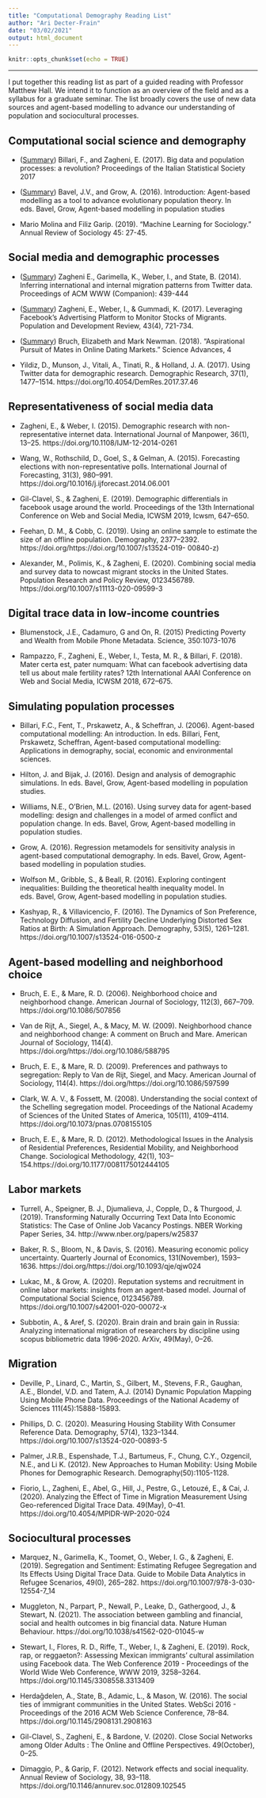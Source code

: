 ```yaml
---
title: "Computational Demography Reading List"
author: "Ari Decter-Frain"
date: "03/02/2021"
output: html_document
---
```


```r
knitr::opts_chunk$set(echo = TRUE)
```
---

I put together this reading list as part of a guided reading with Professor Matthew Hall. We intend it to function as an overview of the field and as a syllabus for a graduate seminar. The list broadly covers the use of new data sources and agent-based modelling to advance our understanding of population and sociocultural processes.

## Computational social science and demography

* ([Summary](../billari_zagheni_2017/)) Billari, F., and Zagheni, E. (2017). Big data and population processes: a revolution? Proceedings of the Italian Statistical Society 2017

* ([Summary](../bavel_grow_2016/)) Bavel, J.V., and Grow, A. (2016). Introduction: Agent-based modelling as a tool to advance evolutionary population theory. In eds. Bavel, Grow, Agent-based modelling in population studies

* Mario Molina and Filiz Garip. (2019). “Machine Learning for Sociology.” Annual Review of Sociology 45: 27-45.

## Social media and demographic processes

* ([Summary](../zagheni_etal_2014/)) Zagheni E., Garimella, K., Weber, I., and State, B. (2014). Inferring international and internal migration patterns from Twitter data. Proceedings of ACM WWW (Companion): 439-444

* ([Summary](../zagheni_weber_gummadi_2017/)) Zagheni, E., Weber, I., & Gummadi, K. (2017). Leveraging Facebook's Advertising Platform to Monitor Stocks of Migrants. Population and Development Review, 43(4), 721-734.

* ([Summary](../bruch_newman_2018/)) Bruch, Elizabeth and Mark Newman. (2018). “Aspirational Pursuit of Mates in Online Dating Markets.” Science Advances, 4

* Yildiz, D., Munson, J., Vitali, A., Tinati, R., & Holland, J. A. (2017). Using Twitter data for demographic research. Demographic Research, 37(1), 1477–1514. https://doi.org/10.4054/DemRes.2017.37.46

## Representativeness of social media data

* Zagheni, E., & Weber, I. (2015). Demographic research with non-representative internet data. International Journal of Manpower, 36(1), 13–25. https://doi.org/10.1108/IJM-12-2014-0261

* Wang, W., Rothschild, D., Goel, S., & Gelman, A. (2015). Forecasting elections with non-representative polls. International Journal of Forecasting, 31(3), 980–991. https://doi.org/10.1016/j.ijforecast.2014.06.001

* Gil-Clavel, S., & Zagheni, E. (2019). Demographic differentials in facebook usage around the world. Proceedings of the 13th International Conference on Web and Social Media, ICWSM 2019, Icwsm, 647–650.

* Feehan, D. M., & Cobb, C. (2019). Using an online sample to estimate the size of an offline population. Demography, 2377–2392. https://doi.org/https://doi.org/10.1007/s13524-019- 00840-z)

* Alexander, M., Polimis, K., & Zagheni, E. (2020). Combining social media and survey data to nowcast migrant stocks in the United States. Population Research and Policy Review, 0123456789. https://doi.org/10.1007/s11113-020-09599-3

## Digital trace data in low-income countries

* Blumenstock,  J.E.,  Cadamuro,  G  and  On,  R.  (2015) Predicting Poverty  and  Wealth  from  Mobile  Phone  Metadata. Science,  350:1073-1076

* Rampazzo, F., Zagheni, E., Weber, I., Testa, M. R., & Billari, F. (2018). Mater certa est, pater numquam: What can facebook advertising data tell us about male fertility rates? 12th International AAAI Conference on Web and Social Media, ICWSM 2018, 672–675.

## Simulating population processes

* Billari, F.C., Fent, T., Prskawetz, A., & Scheffran, J. (2006). Agent-based computational modelling: An introduction. In eds. Billari, Fent, Prskawetz, Scheffran, Agent-based computational modelling: Applications in demography, social, economic and environmental sciences.

* Hilton, J. and Bijak, J. (2016). Design and analysis of demographic simulations. In eds. Bavel, Grow, Agent-based modelling in population studies. 

* Williams, N.E., O'Brien, M.L. (2016). Using survey data for agent-based modelling: design and challenges in a model of armed conflict and population change. In eds. Bavel, Grow, Agent-based modelling in population studies. 

* Grow, A. (2016). Regression metamodels for sensitivity analysis in agent-based computational demography. In eds. Bavel, Grow, Agent-based modelling in population studies.

* Wolfson M., Gribble, S., & Beall, R. (2016). Exploring contingent inequalities: Building the theoretical health inequality model. In eds. Bavel, Grow, Agent-based modelling in population studies.

* Kashyap, R., & Villavicencio, F. (2016). The Dynamics of Son Preference, Technology Diffusion, and Fertility Decline Underlying Distorted Sex Ratios at Birth: A Simulation Approach. Demography, 53(5), 1261–1281. https://doi.org/10.1007/s13524-016-0500-z

## Agent-based modelling and neighborhood choice

* Bruch, E. E., & Mare, R. D. (2006). Neighborhood choice and neighborhood change. American Journal of Sociology, 112(3), 667–709. https://doi.org/10.1086/507856

* Van de Rijt, A., Siegel, A., & Macy, M. W. (2009). Neighborhood chance and neighborhood change: A comment on Bruch and Mare. American Journal of Sociology, 114(4). https://doi.org/https://doi.org/10.1086/588795

* Bruch, E. E., & Mare, R. D. (2009). Preferences and pathways to segregation: Reply to Van de Rijt, Siegel, and Macy. American Journal of Sociology, 114(4). https://doi.org/https://doi.org/10.1086/597599

* Clark, W. A. V., & Fossett, M. (2008). Understanding the social context of the Schelling segregation model. Proceedings of the National Academy of Sciences of the United States of America, 105(11), 4109–4114. https://doi.org/10.1073/pnas.0708155105

* Bruch, E. E., & Mare, R. D. (2012). Methodological Issues in the Analysis of Residential Preferences, Residential Mobility, and Neighborhood Change. Sociological Methodology, 42(1), 103–154.https://doi.org/10.1177/0081175012444105

## Labor markets

* Turrell, A., Speigner, B. J., Djumalieva, J., Copple, D., & Thurgood, J. (2019). Transforming Naturally Occurring Text Data Into Economic Statistics: The Case of Online Job Vacancy Postings. NBER Working Paper Series, 34. http://www.nber.org/papers/w25837

* Baker, R. S., Bloom, N., & Davis, S. (2016). Measuring economic policy uncertainty. Quarterly Journal of Economics, 131(November), 1593–1636. https://doi.org/https://doi.org/10.1093/qje/qjw024

* Lukac, M., & Grow, A. (2020). Reputation systems and recruitment in online labor markets: insights from an agent-based model. Journal of Computational Social Science, 0123456789. https://doi.org/10.1007/s42001-020-00072-x

* Subbotin, A., & Aref, S. (2020). Brain drain and brain gain in Russia: Analyzing international migration of researchers by discipline using scopus bibliometric data 1996-2020. ArXiv, 49(May), 0–26.

## Migration

* Deville,   P.,   Linard,   C.,   Martin,   S.,   Gilbert,   M.,   Stevens,   F.R., Gaughan,   A.E.,   Blondel,   V.D.   and   Tatem,   A.J.   (2014)   Dynamic Population  Mapping  Using  Mobile  Phone  Data. Proceedings  of  the National Academy of Sciences 111(45):15888-15893.

* Phillips, D. C. (2020). Measuring Housing Stability With Consumer Reference Data. Demography, 57(4), 1323–1344. https://doi.org/10.1007/s13524-020-00893-5

* Palmer,  J.R.B.,  Espenshade,  T.J.,  Bartumeus,  F.,  Chung,  C.Y., Ozgencil,  N.E.,  and  Li  K.  (2012).  New  Approaches  to  Human  Mobility: Using   Mobile   Phones   for   Demographic   Research. Demography(50):1105-1128.

* Fiorio, L., Zagheni, E., Abel, G., Hill, J., Pestre, G., Letouzé, E., & Cai, J. (2020). Analyzing the Effect of Time in Migration Measurement Using Geo-referenced Digital Trace Data. 49(May), 0–41. https://doi.org/10.4054/MPIDR-WP-2020-024

## Sociocultural processes

* Marquez, N., Garimella, K., Toomet, O., Weber, I. G., & Zagheni, E. (2019). Segregation and Sentiment: Estimating Refugee Segregation and Its Effects Using Digital Trace Data. Guide to Mobile Data Analytics in Refugee Scenarios, 49(0), 265–282. https://doi.org/10.1007/978-3-030-12554-7_14

* Muggleton, N., Parpart, P., Newall, P., Leake, D., Gathergood, J., & Stewart, N. (2021). The association between gambling and financial, social and health outcomes in big financial data. Nature Human Behaviour. https://doi.org/10.1038/s41562-020-01045-w

* Stewart, I., Flores, R. D., Riffe, T., Weber, I., & Zagheni, E. (2019). Rock, rap, or reggaeton?: Assessing Mexican immigrants’ cultural assimilation using Facebook data. The Web Conference 2019 - Proceedings of the World Wide Web Conference, WWW 2019, 3258–3264. https://doi.org/10.1145/3308558.3313409

* Herdaǧdelen, A., State, B., Adamic, L., & Mason, W. (2016). The social ties of immigrant communities in the United States. WebSci 2016 - Proceedings of the 2016 ACM Web Science Conference, 78–84. https://doi.org/10.1145/2908131.2908163

* Gil-Clavel, S., Zagheni, E., & Bardone, V. (2020). Close Social Networks among Older Adults : The Online and Offline Perspectives. 49(October), 0–25.

* Dimaggio, P., & Garip, F. (2012). Network effects and social inequality. Annual Review of Sociology, 38, 93–118. https://doi.org/10.1146/annurev.soc.012809.102545

